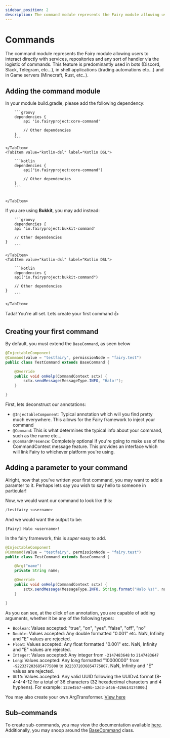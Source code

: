 ```yaml
---
sidebar_position: 2
description: The command module represents the Fairy module allowing users to interact directly with services, repositories and any sort of handler via the logistic of commands.
---
```



# Commands

The command module represents the Fairy module allowing users to interact directly with services, repositories and any sort of handler via the logistic of commands. This feature is predominantly used in bots (Discord, Slack, Telegram, etc...), in shell applications (trading automations etc...) and in Game servers (Minecraft, Rust, etc..).

## Adding the command module

In your module build.gradle, please add the following dependency:

<Tabs>
    <TabItem value="groovy" label="Groovy">

        ```groovy
        dependencies {
            api 'io.fairyproject:core-command'

            // Other dependencies
        }
        ```

    </TabItem>
    <TabItem value="kotlin-dsl" label="Kotlin DSL">

        ```kotlin
        dependencies {
            api("io.fairyproject:core-command")

            // Other dependencies
        }
        ```


    </TabItem>
</Tabs>

If you are using **Bukkit**, you may add instead:

<Tabs>
    <TabItem value="groovy" label="Groovy">

        ```groovy
        dependencies {
        api 'io.fairyproject:bukkit-command'

        // Other dependencies
    }
        ```

    </TabItem>
    <TabItem value="kotlin-dsl" label="Kotlin DSL">

        ```kotlin
        dependencies {
        api("io.fairyproject:bukkit-command")

        // Other dependencies
    }
        ```

    </TabItem>
</Tabs>


Tada! You're all set. Lets create your first command 👍


## Creating your first command

By default, you must extend the `BaseCommand`, as seen below

```java
@InjectableComponent
@Command(value = "testfairy", permissionNode = "fairy.test")
public class TestCommand extends BaseCommand {

    @Override
    public void onHelp(CommandContext sctx) {
        sctx.sendMessage(MessageType.INFO, "Halo!");
    }

}
```

First, lets deconstruct our annotations:
- `@InjectableComponent`: Typical annotation which will you find pretty much everywhere. This allows for the
  Fairy framework to inject your command
- `@Command`: This is what determines the typical info about your command, such as the name etc...
- `@CommandPresence`: Completely optional if you're going to make use of the CommandContext message
  feature. This provides an interface which will link Fairy to whichever platform you're using.

## Adding a parameter to your command

Alright, now that you've written your first command, you may want to add a paramter to it. Perhaps lets say you wish to say hello to someone in particular!

Now, we would want our command to look like this:
```s
/testfairy <username>
```

And we would want the output to be:
```
[Fairy] Halo <username>!
```

In the fairy framework, this is *super* easy to add.

```java
@InjectableComponent
@Command(value = "testfairy", permissionNode = "fairy.test")
public class TestCommand extends BaseCommand {

    @Arg("name") 
    private String name;

    @Override
    public void onHelp(CommandContext sctx) {
        sctx.sendMessage(MessageType.INFO, String.format("Halo %s!", name));
    }

}
```

As you can see, at the click of an annotation, you are capable of adding arguments, whether it be any of the following types:
- `Boolean`: Values accepted: "true", "on", "yes", "false", "off", "no"
- `Double`: Values accepted: Any double formatted "0.001" etc. NaN, Infinity and "E" values are rejected.
- `Float`: Values accepted: Any float formatted "0.001" etc. NaN, Infinity and "E" values are rejected.
- `Integer`: Values accepted: Any integer from `-2147483648` to `2147483647`
- `Long`: Values accepted: Any long formatted "10000000" from `-9223372036854775808` to `9223372036854775807`. NaN, Infinity and "E" values are rejected.
- `UUID`: Values accepted: Any valid UUID following the UUIDv4 format (8-4-4-4-12 for a total of 36 characters (32 hexadecimal characters and 4 hyphens). For example: `123e4567-e89b-12d3-a456-426614174000`.)

You may also create your own ArgTransformer. [View here](https://github.com/FairyProject/fairy/wiki/Command-Arg-Transformer)

## Sub-commands

To create sub-commands, you may view the documentation available [here](https://github.com/FairyProject/fairy/wiki/Command-Sub-Command). Additionally, you may snoop around the [BaseCommand](https://github.com/FairyProject/fairy/blob/v6/io.fairyproject.modules/module.command/core-command/src/main/java/io/fairyproject/command/BaseCommand.java) class.